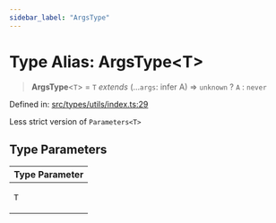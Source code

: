 ```yaml
---
sidebar_label: "ArgsType"
---
```


# Type Alias: ArgsType\<T\>

> **ArgsType**\<`T`\> = `T` *extends* (...`args`: infer A) => `unknown` ? `A` : `never`

Defined in: [src/types/utils/index.ts:29](https://github.com/PolymeshAssociation/polymesh-sdk/blob/bee6a2fe7a8ce5db42a6982e793782182cde2153/src/types/utils/index.ts#L29)

Less strict version of `Parameters<T>`

## Type Parameters

<table>
<thead>
<tr>
<th>Type Parameter</th>
</tr>
</thead>
<tbody>
<tr>
<td>

`T`

</td>
</tr>
</tbody>
</table>
